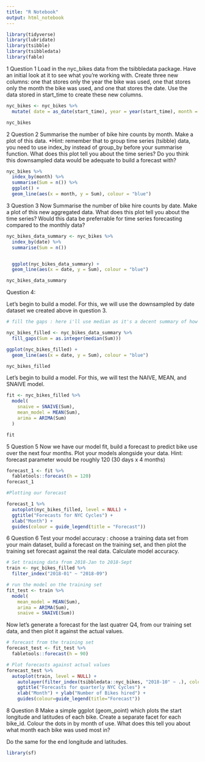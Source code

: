 ```yaml
---
title: "R Notebook"
output: html_notebook
---
```

```r
library(tidyverse)
library(lubridate)
library(tsibble)
library(tsibbledata)
library(fable)
```

1 Question 1
Load in the nyc_bikes data from the tsibbledata package. Have an initial look at it to see what you’re working with. Create three new columns: one that stores only the year the bike was used, one that stores only the month the bike was used, and one that stores the date. Use the data stored in start_time to create these new columns.

```r
nyc_bikes <- nyc_bikes %>%
  mutate( date = as_date(start_time), year = year(start_time), month = month(start_time))

nyc_bikes

```

2 Question 2
Summarise the number of bike hire counts by month. Make a plot of this data. *Hint: remember that to group time series (tsibble) data, you need to use index_by instead of group_by before your summarise function. What does this plot tell you about the time series? Do you think this downsampled data would be adequate to build a forecast with?

```r

nyc_bikes %>%
  index_by(month) %>%
  summarise(Sum = n()) %>%
  ggplot() + 
  geom_line(aes(x = month, y = Sum), colour = "blue")

```

3 Question 3
Now Summarise the number of bike hire counts by date. Make a plot of this new aggregated data. What does this plot tell you about the time series? Would this data be preferrable for time series forecasting compared to the monthly data?

```r
nyc_bikes_data_summary <- nyc_bikes %>%
  index_by(date) %>%
  summarise(Sum = n())


  ggplot(nyc_bikes_data_summary) + 
  geom_line(aes(x = date, y = Sum), colour = "blue")

nyc_bikes_data_summary
```

Question 4:

Let’s begin to build a model. For this, we will use the downsampled by date dataset we created above in question 3. 

```r
# fill the gaps : here i'll use median as it's a decent summary of how bike rentals work (not overly affected by seasonal changes)

nyc_bikes_filled <- nyc_bikes_data_summary %>%
  fill_gaps(Sum = as.integer(median(Sum)))

ggplot(nyc_bikes_filled) + 
  geom_line(aes(x = date, y = Sum), colour = "blue")

nyc_bikes_filled
```





Let’s begin to build a model. For this, we will test the NAIVE, MEAN, and SNAIVE model.

```r
fit <- nyc_bikes_filled %>%
  model(
    snaive = SNAIVE(Sum),
    mean_model = MEAN(Sum),
    arima = ARIMA(Sum)
  )

fit
```

5 Question 5
Now we have our model fit, build a forecast to predict bike use over the next four months. Plot your models alongside your data.
Hint: forecast parameter would be roughly 120 (30 days x 4 months)

```r
forecast_1 <- fit %>%
  fabletools::forecast(h = 120)
forecast_1

#Plotting our forecast

forecast_1 %>%
  autoplot(nyc_bikes_filled, level = NULL) +
  ggtitle("Forecasts for NYC Cycles") +
  xlab("Month") +
  guides(colour = guide_legend(title = "Forecast"))
```

6 Question 6
Test your model accuracy : choose a training data set from your main dataset, build a forecast on the training set, and then plot the training set forecast against the real data. Calculate model accuracy.

```r
# Set training data from 2018-Jan to 2018-Sept
train <- nyc_bikes_filled %>%
  filter_index("2018-01" ~ "2018-09")

# run the model on the training set 
fit_test <- train %>%
  model(
    mean_model = MEAN(Sum),
    arima = ARIMA(Sum),
    snaive = SNAIVE(Sum))
```

Now let’s generate a forecast for the last quatrer Q4, from our training set data, and then plot it against the actual values.

```r
# forecast from the training set
forecast_test <- fit_test %>% 
  fabletools::forecast(h = 90)

# Plot forecasts against actual values
forecast_test %>%
  autoplot(train, level = NULL) +
    autolayer(filter_index(tsibbledata::nyc_bikes, "2018-10" ~ .), color = "black") +
    ggtitle("Forecasts for quarterly NYC Cycles") +
    xlab("Month") + ylab("Number of Bikes hired") +
    guides(colour=guide_legend(title="Forecast"))
```

8 Question 8
Make a simple ggplot (geom_point) which plots the start longitude and latitudes of each bike. Create a separate facet for each bike_id. Colour the dots in by month of use. What does this tell you about what month each bike was used most in?

Do the same for the end longitude and latitudes.

```r
library(sf)
```












